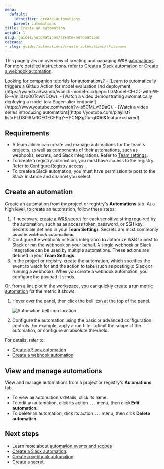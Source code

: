 ```yaml
---
menu:
  default:
    identifier: create-automations
    parent: automations
title: Create an automation
weight: 1
slug: guides/automations/create-automations
cascade:
- slug: guides/automations/create-automations/:filename
---
```


<Info>
<EnterpriseCloudOnly/>
</Info>

This page gives an overview of creating and managing W&B [automations](/guides/automations/). For more detailed instructions, refer to [Create a Slack automation](/guides/automations/create-automations/slack/) or [Create a webhook automation](/guides/automations/create-automations/webhook/).

<Note>
Looking for companion tutorials for automations? 
- [Learn to automatically triggers a Github Action for model evaluation and deployment](https://wandb.ai/wandb/wandb-model-cicd/reports/Model-CI-CD-with-W-B--Vmlldzo0OTcwNDQw).
- [Watch a video demonstrating automatically deploying a model to a Sagemaker endpoint](https://www.youtube.com/watch?v=s5CMj_w3DaQ).
- [Watch a video series introducing automations](https://youtube.com/playlist?list=PLD80i8An1OEGECFPgY-HPCNjXgGu-qGO6&feature=shared).
</Note>

## Requirements
- A team admin can create and manage automations for the team's projects, as well as components of their automations, such as webhooks, secrets, and Slack integrations. Refer to [Team settings](/guides/models/app/settings-page/teams/).
- To create a registry automation, you must have access to the registry. Refer to [Configure Registry access](/guides/registry/configure_registry/#registry-roles).
- To create a Slack automation, you must have permission to post to the Slack instance and channel you select.

## Create an automation
Create an automation from the project or registry's **Automations** tab. At a high level, to create an automation, follow these steps:

1. If necessary, [create a W&B secret](/guides/secrets/) for each sensitive string required by the automation, such as an access token, password, or SSH key. Secrets are defined in your **Team Settings**. Secrets are most commonly used in webhook automations.
1. Configure the webhook or Slack integration to authorize W&B to post to Slack or run the webhook on your behalf. A single webhook or Slack integration can be used by multiple automations. These actions are defined in your **Team Settings**. 
1. In the project or registry, create the automation, which specifies the event to watch for and the action to take (such as posting to Slack or running a webhook). When you create a webhook automation, you configure the payload it sends.

Or, from a line plot in the workspace, you can quickly create a [run metric automation](/guides/automations/automation-events/#run-events) for the metric it shows:

1. Hover over the panel, then click the bell icon at the top of the panel.

    <Frame>
    <img src="/images/automations/run_metric_automation_from_panel.png" alt="Automation bell icon location"  />
    </Frame>
1. Configure the automation using the basic or advanced configuration controls. For example, apply a run filter to limit the scope of the automation, or configure an absolute threshold.

For details, refer to:

- [Create a Slack automation](/guides/automations/create-automations/slack/)
- [Create a webhook automation](/guides/automations/create-automations/webhook/)

## View and manage automations
View and manage automations from a project or registry's **Automations** tab.

- To view an automation's details, click its name.
- To edit an automation, click its action `...` menu, then click **Edit automation**.
- To delete an automation, click its action `...` menu, then click **Delete automation**.

## Next steps
- Learn more about [automation events and scopes](/guides/automations/automation-events/)
- [Create a Slack automation](/guides/automations/create-automations/slack/).
- [Create a webhook automation](/guides/automations/create-automations/webhook/).
- [Create a secret](/guides/secrets/).
